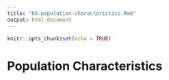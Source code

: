 ```yaml
---
title: "05-population-characteristics.Rmd"
output: html_document
---
```


```r
knitr::opts_chunk$set(echo = TRUE)
```

# Population Characteristics

